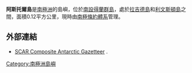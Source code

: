 {{no footnotes|time=2013-10-27T09:04:54+00:00}}
{{Coord|62|38|22.8|S|61|10|15.4|W|display=title}}

'''阿斯托爾島'''是[[南極洲|南極洲]]的島嶼，位於[[南設得蘭群島|南設得蘭群島]]，處於[[拉吉德島_(南設得蘭群島)|拉吉德島]]和[[利文斯頓島|利文斯頓島]]之間，面積0.12平方公里，現時由[[南極條約體系|南極條約體系]]管理。

==外部連結==
* [http://data.aad.gov.au/aadc/gaz/scar/ SCAR Composite Antarctic Gazetteer] {{WebCite|url=https://www.webcitation.org/5ug2CfC7m?url=http://data.aad.gov.au/aadc/gaz/scar/ |date=20101202140255 |dateformat=iso }}.

{{南设得兰群岛}}

{{Antarctica-geo-stub}}

[[Category:南極洲島嶼|Category:南極洲島嶼]]